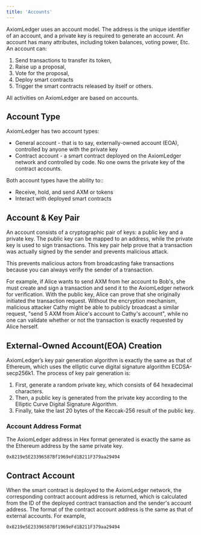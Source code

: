 ```yaml
---
title: 'Accounts'
---
```


AxiomLedger uses an account model. The address is the unique identifier of an account, and a private key is required to generate an account. An account has many attributes, including token balances, voting power, Etc. An account can:

1. Send transactions to transfer its token,
2. Raise up a proposal,
3. Vote for the proposal,
4. Deploy smart contracts
5. Trigger the smart contracts released by itself or others.

All activities on AxiomLedger are based on accounts.

## Account Type

AxiomLedger has two account types:

- General account - that is to say, externally-owned account (EOA), controlled by anyone with the private key
- Contract account - a smart contract deployed on the AxiomLedger network and controlled by code. No one owns the private key of the contract accounts.

Both account types have the ability to::

- Receive, hold, and send AXM or tokens
- Interact with deployed smart contracts

## Account & Key Pair

An account consists of a cryptographic pair of keys: a public key and a private key. The public key can be mapped to an address, while the private key is used to sign transactions. This key pair help prove that a transaction was actually signed by the sender and prevents malicious attack.

This prevents malicious actors from broadcasting fake transactions because you can always verify the sender of a transaction.

For example, if Alice wants to send AXM from her account to Bob's, she must create and sign a transaction and send it to the AxiomLedger network for verification. With the public key, Alice can prove that she originally initiated the transaction request. Without the encryption mechanism, malicious attacker Cathy might be able to publicly broadcast a similar request, "send 5 AXM from Alice's account to Cathy's account", while no one can validate whether or not the transaction is exactly requested by Alice herself.

## External-Owned Account(EOA) Creation

AxiomLedger’s key pair generation algorithm is exactly the same as that of Ethereum, which uses the elliptic curve digital signature algorithm ECDSA-secp256k1. The process of key pair generation is:

1. First, generate a random private key, which consists of 64 hexadecimal characters.
2. Then, a public key is generated from the private key according to the Elliptic Curve Digital Signature Algorithm.
3. Finally, take the last 20 bytes of the Keccak-256 result of the public key.

### Account Address Format

The AxiomLedger address in Hex format generated is exactly the same as the Ethereum address by the same private key.

```
0x8219e5E23396587Bf1969eFd1B211F379aa29494
```

## Contract Account

When the smart contract is deployed to the AxiomLedger network, the corresponding contract account address is returned, which is calculated from the ID of the deployed contract transaction and the sender's account address. The format of the contract account address is the same as that of external accounts. For example,

```
0x8219e5E23396587Bf1969eFd1B211F379aa29494
```
